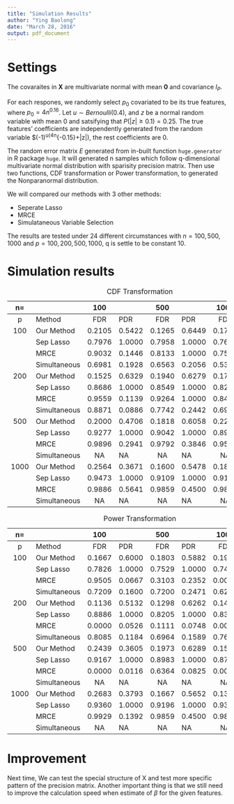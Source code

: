 ```yaml
---
title: "Simulation Results"
author: "Ying Baolong"
date: "March 28, 2016"
output: pdf_document
---
```


# Settings

The covaraites in **X** are multivariate normal with mean **0** and covariance $I_P$.

For each respones, we randomly select $p_0$ covariated to be its true features, where $p_0=4n^{0.16}$.
Let $u \sim Bernoulli(0.4)$, and $z$ be a normal random variable with mean 0 and satsifying that $P(|z| \geq 0.1)=0.25$.
The true features' coefficients are independently generated from the random variable $(-1)^u(4n^{-0.15}+|z|), the rest coefficients are 0.

The random error matrix *E* generated from in-built function `huge.generator` in R package `huge`. It will generated n samples which follow q-dimensional 
multivariate normal distribution with sparisity precision matrix. Then use two functions, CDF transformation or Power transformation, to generated the Nonparanormal 
distribution.

We will compared our methods with 3 other methods:

* Seperate Lasso
* MRCE
* Simulataneous Variable Selection  

The results are tested under 24 different circumstances with $n=100,500,1000$ and $p=100,200,500,1000$, q is settle to be constant 10.

# Simulation results

------------------------------------------------------------------------------
  n=                  100                 500                 1000
----- ------------ --------- --------- --------- --------- --------- ---------
  p      Method       FDR       PDR       FDR       PDR       FDR       PDR
 
 100   Our Method   0.2105    0.5422    0.1265    0.6449    0.1733    0.5905
 
       Sep Lasso    0.7976    1.0000    0.7958    1.0000    0.7687    1.0000
 
       MRCE         0.9032    0.1446    0.8133    1.0000    0.7558    1.0000
       
       Simultaneous 0.6981    0.1928    0.6563    0.2056    0.5313    0.1429
 
 200   Our Method   0.1525    0.6329    0.1940    0.6279    0.1707    0.5913
 
       Sep Lasso    0.8686    1.0000    0.8549    1.0000    0.8252    1.0000
 
       MRCE         0.9559    0.1139    0.9264    1.0000    0.8491    1.0000
       
       Simultaneous 0.8871    0.0886    0.7742    0.2442    0.6977    0.1130
 
 500   Our Method   0.2000    0.4706    0.1818    0.6058    0.2286    0.5806
 
       Sep Lasso    0.9277    1.0000    0.9042    1.0000    0.8911    1.0000
 
       MRCE         0.9896    0.2941    0.9792    0.3846    0.9517    1.0000
       
       Simultaneous NA        NA        NA        NA        NA        NA       
 
 1000  Our Method   0.2564    0.3671    0.1600    0.5478    0.1807    0.6018
 
       Sep Lasso    0.9473    1.0000    0.9109    1.0000    0.9198    1.0000
 
       MRCE         0.9886    0.5641    0.9859    0.4500    0.9864    0.3939
       
       Simultaneous NA        NA        NA        NA        NA        NA        

-------------------------------------------------------------------------------

Table: CDF Transformation



------------------------------------------------------------------------------
 n=                   100                 500                 1000
----- ------------ --------- --------- --------- --------- --------- ---------
  p      Method       FDR       PDR       FDR       PDR       FDR       PDR
 
 100   Our Method   0.1667    0.6000    0.1803    0.5882    0.1917    0.5268
 
       Sep Lasso    0.7826    1.0000    0.7529    1.0000    0.7466    1.0000
 
       MRCE         0.9505    0.0667    0.3103    0.2352    0.0000    0.0535
       
       Simultaneous 0.7209    0.1600    0.7200    0.2471    0.6216    0.1250
 
 200   Our Method   0.1136    0.5132    0.1298    0.6262    0.1447    0.5804
 
       Sep Lasso    0.8886    1.0000    0.8205    1.0000    0.8333    1.0000
 
       MRCE         0.0000    0.0526    0.1111    0.0748    0.0000    0.0179
       
       Simultaneous 0.8085    0.1184    0.6964    0.1589    0.7629    0.2054
 
 500   Our Method   0.2439    0.3605    0.1973    0.6289    0.1538    0.5739
 
       Sep Lasso    0.9167    1.0000    0.8983    1.0000    0.8714    1.0000
 
       MRCE         0.0000    0.0116    0.6364    0.0825    0.0000    0.0522
       
       Simultaneous NA        NA        NA        NA        NA        NA       
 
 1000  Our Method   0.2683    0.3793    0.1667    0.5652    0.1392    0.6018
 
       Sep Lasso    0.9360    1.0000    0.9196    1.0000    0.9327    1.0000
 
       MRCE         0.9929    0.1392    0.9859    0.4500    0.9865    0.3939
       
       Simultaneous NA        NA        NA        NA        NA        NA       

-------------------------------------------------------------------------------

Table: Power Transformation

# Improvement

Next time, We can test the special structure of X and test more specific pattern of the precision matrix. Another important thing is that 
we still need to improve the calculation speed when estimate of $\beta$ for the given features. 
